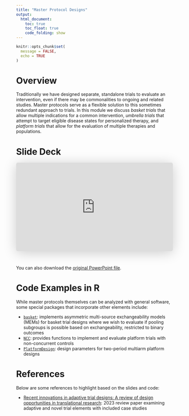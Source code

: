 ```yaml
---
title: "Master Protocol Designs"
output:
  html_document: 
    toc: true
    toc_float: true
    code_folding: show
---
```


```r
knitr::opts_chunk$set(
  message = FALSE,
  echo = TRUE
)
```


# Overview

Traditionally we have designed separate, standalone trials to evaluate an intervention, even if there may be commonalities to ongoing and related studies. Master protocols serve as a flexible solution to this sometimes redundant approach to trials. In this module we discuss *basket trials* that allow multiple indications for a common intervention, *umbrella trials* that attempt to target eligible disease states for personalized therapy, and *platform trials* that allow for the evaluation of multiple therapies and populations.


# Slide Deck

<iframe class="speakerdeck-iframe" style="border: 0px; background: rgba(0, 0, 0, 0.1) padding-box; margin: 0px; padding: 0px; border-radius: 6px; box-shadow: rgba(0, 0, 0, 0.2) 0px 5px 40px; width: 100%; height: auto; aspect-ratio: 560 / 315;" frameborder="0" src="https://speakerdeck.com/player/ec0cf897d4fb466ba529c7cf8d329431" title="Master Protocol Designs" allowfullscreen="true" data-ratio="1.7777777777777777"></iframe>

&nbsp;

You can also download the [original PowerPoint file](./files/Slides/9_master_protocols.pptx).


# Code Examples in R

While master protocols themselves can be analyzed with general software, some special packages that incorporate other elements include:

* [`basket`](https://cran.rstudio.com/web/packages/basket/index.html): implements asymmetric multi-source exchangeability models (MEMs) for basket trial designs where we wish to evaluate if pooling subgroups is possible based on exchangeability, restricted to binary outcomes
* [`NCC`](https://cran.r-project.org/web/packages/NCC/): provides functions to implement and evaluate platform trials with non-concurrent controls
* [`PlatformDesign`](https://cran.r-project.org/web/packages/PlatformDesign/index.html): design parameters for two-period multiarm platform designs


# References

Below are some references to highlight based on the slides and code:

* [Recent innovations in adaptive trial designs: A review of design opportunities in translational research](https://www.cambridge.org/core/journals/journal-of-clinical-and-translational-science/article/recent-innovations-in-adaptive-trial-designs-a-review-of-design-opportunities-in-translational-research/614EAFEA5E89CA035E82E152AF660E5D?utm_campaign=shareaholic&utm_medium=copy_link&utm_source=bookmark): 2023 review paper examining adaptive and novel trial elements with included case studies
